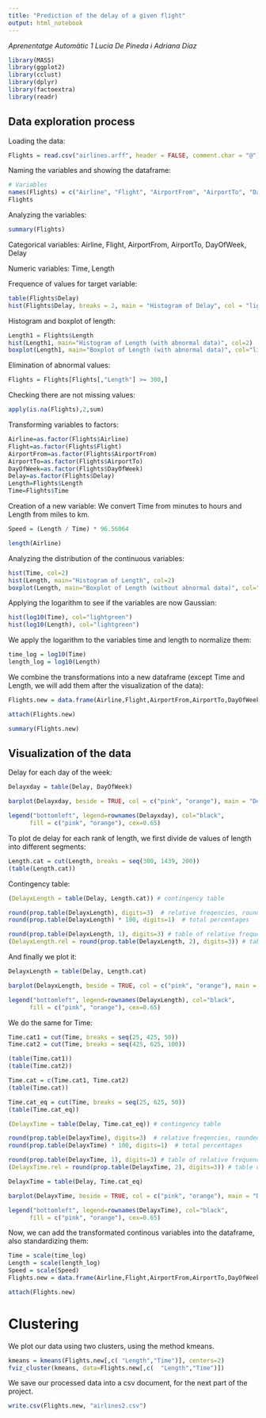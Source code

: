 ```yaml
---
title: "Prediction of the delay of a given flight"
output: html_notebook
---
```


_Aprenentatge Automàtic 1_
_Lucía De Pineda i Adriana Diaz_

```r
library(MASS)
library(ggplot2)
library(cclust)
library(dplyr)
library(factoextra)
library(readr)
```

## Data exploration process

Loading the data:
```r
Flights = read.csv("airlines.arff", header = FALSE, comment.char = "@")
```

Naming the variables and showing the dataframe:
```r
# Variables
names(Flights) = c("Airline", "Flight", "AirportFrom", "AirportTo", "DayOfWeek", "Length", "Time", "Delay")
Flights
```


Analyzing the variables:
```r
summary(Flights)
```

Categorical variables: Airline, Flight, AirportFrom, AirportTo, DayOfWeek, Delay

Numeric variables: Time, Length

Frequence of values for target variable:
```r
table(Flights$Delay)
hist(Flights$Delay, breaks = 2, main = "Histogram of Delay", col = "lightblue")
```

Histogram and boxplot of length:
```r
Length1 = Flights$Length
hist(Length1, main="Histogram of Length (with abnormal data)", col=2)
boxplot(Length1, main="Boxplot of Length (with abnormal data)", col="lightblue")
```


Elimination of abnormal values:
```r
Flights = Flights[Flights[,"Length"] >= 300,]
```

Checking there are not missing values:
```r
apply(is.na(Flights),2,sum)
```


Transforming variables to factors:
```r
Airline=as.factor(Flights$Airline)
Flight=as.factor(Flights$Flight)
AirportFrom=as.factor(Flights$AirportFrom)
AirportTo=as.factor(Flights$AirportTo)
DayOfWeek=as.factor(Flights$DayOfWeek)
Delay=as.factor(Flights$Delay)
Length=Flights$Length
Time=Flights$Time
```

Creation of a new variable:
We convert Time from minutes to hours and Length from miles to km.
```r
Speed = (Length / Time) * 96.56064
```

```r
length(Airline)
```

Analyzing the distribution of the continuous variables:
```r
hist(Time, col=2)
hist(Length, main="Histogram of Length", col=2)
boxplot(Length, main="Boxplot of Length (without abnormal data)", col="lightblue")
```

Applying the logarithm to see if the variables are now Gaussian:
```r
hist(log10(Time), col="lightgreen")
hist(log10(Length), col="lightgreen")
```

We apply the logarithm to the variables time and length to normalize them:
```r
time_log = log10(Time)
length_log = log10(Length)
```


We combine the transformations into a new dataframe (except Time and Length, we will add them after the visualization of the data):
```r
Flights.new = data.frame(Airline,Flight,AirportFrom,AirportTo,DayOfWeek,Length,Time,Delay,Speed)

attach(Flights.new)
```

```r
summary(Flights.new)
```


## Visualization of the data

Delay for each day of the week:
```r
Delayxday = table(Delay, DayOfWeek)

barplot(Delayxday, beside = TRUE, col = c("pink", "orange"), main = "Delay for each day of the week")

legend("bottomleft", legend=rownames(Delayxday), col="black", 
      fill = c("pink", "orange"), cex=0.65)

```
To plot de delay for each rank of length, we first divide de values of length into different segments:

```r
Length.cat = cut(Length, breaks = seq(300, 1439, 200))   
(table(Length.cat))
```
Contingency table:
```r
(DelayxLength = table(Delay, Length.cat)) # contingency table

round(prop.table(DelayxLength), digits=3)  # relative freqencies, rounded to 3 digits 
round(prop.table(DelayxLength) * 100, digits=1)  # total percentages

round(prop.table(DelayxLength, 1), digits=3) # table of relative frequencies (row-wise)
(DelayxLength.rel = round(prop.table(DelayxLength, 2), digits=3)) # table of relative frequencies (column-wise)
```
And finally we plot it:
```r
DelayxLength = table(Delay, Length.cat)

barplot(DelayxLength, beside = TRUE, col = c("pink", "orange"), main = "Delay per length", cex.names = 0.85)

legend("bottomleft", legend=rownames(DelayxLength), col="black", 
      fill = c("pink", "orange"), cex=0.65)

```
We do the same for Time:
```r
Time.cat1 = cut(Time, breaks = seq(25, 425, 50))   
Time.cat2 = cut(Time, breaks = seq(425, 625, 100))   

(table(Time.cat1))
(table(Time.cat2))

Time.cat = c(Time.cat1, Time.cat2)
(table(Time.cat))

Time.cat_eq = cut(Time, breaks = seq(25, 625, 50))
(table(Time.cat_eq))

```

```r
(DelayxTime = table(Delay, Time.cat_eq)) # contingency table

round(prop.table(DelayxTime), digits=3)  # relative freqencies, rounded to 3 digits 
round(prop.table(DelayxTime) * 100, digits=1)  # total percentages

round(prop.table(DelayxTime, 1), digits=3) # table of relative frequencies (row-wise)
(DelayxTime.rel = round(prop.table(DelayxTime, 2), digits=3)) # table of relative frequencies (column-wise)
```

```r
DelayxTime = table(Delay, Time.cat_eq)

barplot(DelayxTime, beside = TRUE, col = c("pink", "orange"), main = "Delay per time", cex.names = 0.5)

legend("bottomleft", legend=rownames(DelayxTime), col="black", 
      fill = c("pink", "orange"), cex=0.65)

```

Now, we can add the transformated continous variables into the dataframe, also standardizing them:
```r
Time = scale(time_log)
Length = scale(length_log)
Speed = scale(Speed)
Flights.new = data.frame(Airline,Flight,AirportFrom,AirportTo,DayOfWeek,Length,Time,Delay,Speed)

attach(Flights.new)
```

# Clustering

We plot our data using two clusters, using the method kmeans.
```r
kmeans = kmeans(Flights.new[,c( "Length","Time")], centers=2)
fviz_cluster(kmeans, data=Flights.new[,c(  "Length","Time")])
```

We save our processed data into a csv document, for the next part of the project.
```r
write.csv(Flights.new, "airlines2.csv")
```

